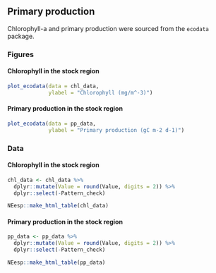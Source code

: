 ## Primary production

Chlorophyll-a and primary production were sourced from the `ecodata` package.

### Figures

#### Chlorophyll in the stock region {-}


```r
plot_ecodata(data = chl_data,
             ylabel = "Chlorophyll (mg/m^-3)")
```


#### Primary production in the stock region {-}
```r
plot_ecodata(data = pp_data,
             ylabel = "Primary production (gC m-2 d-1)")
```


### Data

#### Chlorophyll in the stock region {-}
```r
chl_data <- chl_data %>%
  dplyr::mutate(Value = round(Value, digits = 2)) %>%
  dplyr::select(-Pattern_check)

NEesp::make_html_table(chl_data)
```

#### Primary production in the stock region {-}
```r
pp_data <- pp_data %>%
  dplyr::mutate(Value = round(Value, digits = 2)) %>%
  dplyr::select(-Pattern_check)

NEesp::make_html_table(pp_data)
```